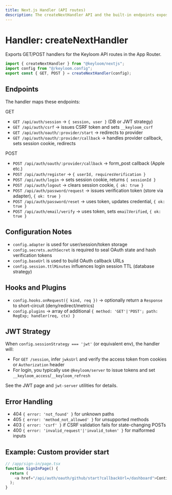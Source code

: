 ```yaml
---
title: Next.js Handler (API routes)
description: The createNextHandler API and the built-in endpoints exposed under /api/auth/[[...keyloom]].
---
```


# Handler: createNextHandler

Exports GET/POST handlers for the Keyloom API routes in the App Router.

```ts
import { createNextHandler } from "@keyloom/nextjs";
import config from "@/keyloom.config";
export const { GET, POST } = createNextHandler(config);
```

## Endpoints

The handler maps these endpoints:

GET
- `GET /api/auth/session` → `{ session, user }` (DB or JWT strategy)
- `GET /api/auth/csrf` → issues CSRF token and sets `__keyloom_csrf`
- `GET /api/auth/oauth/:provider/start` → redirects to provider
- `GET /api/auth/oauth/:provider/callback` → handles provider callback, sets session cookie, redirects

POST
- `POST /api/auth/oauth/:provider/callback` → form_post callback (Apple etc.)
- `POST /api/auth/register` → `{ userId, requiresVerification }`
- `POST /api/auth/login` → sets session cookie, returns `{ sessionId }`
- `POST /api/auth/logout` → clears session cookie, `{ ok: true }`
- `POST /api/auth/password/request` → issues verification token (store via adapter), `{ ok: true }`
- `POST /api/auth/password/reset` → uses token, updates credential, `{ ok: true }`
- `POST /api/auth/email/verify` → uses token, sets `emailVerified`, `{ ok: true }`

## Configuration Notes

- `config.adapter` is used for user/session/token storage
- `config.secrets.authSecret` is required to seal OAuth state and hash verification tokens
- `config.baseUrl` is used to build OAuth callback URLs
- `config.session.ttlMinutes` influences login session TTL (database strategy)

## Hooks and Plugins

- `config.hooks.onRequest({ kind, req })` → optionally return a `Response` to short-circuit (deny/redirect/metrics)
- `config.plugins` → array of additional `{ method: 'GET'|'POST'; path: RegExp; handler(req, ctx) }`

## JWT Strategy

When `config.sessionStrategy === 'jwt'` (or equivalent env), the handler will:
- For `GET /session`, infer `jwksUrl` and verify the access token from cookies or `Authorization` header
- For login, you typically use `@keyloom/server` to issue tokens and set `__keyloom_access`/`__keyloom_refresh`

See the JWT page and `jwt-server` utilities for details.

## Error Handling

- 404 `{ error: 'not_found' }` for unknown paths
- 405 `{ error: 'method_not_allowed' }` for unsupported methods
- 403 `{ error: 'csrf' }` if CSRF validation fails for state-changing POSTs
- 400 `{ error: 'invalid_request'|'invalid_token' }` for malformed inputs

## Example: Custom provider start

```ts
// /app/sign-in/page.tsx
function SignInPage() {
  return (
    <a href="/api/auth/oauth/github/start?callbackUrl=/dashboard">Continue with GitHub</a>
  );
}
```

